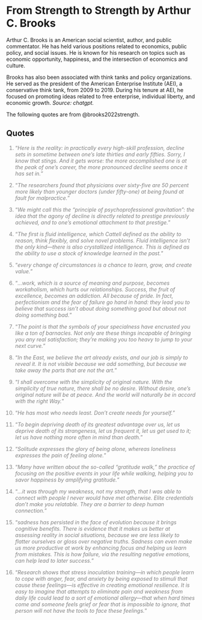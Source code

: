 # From Strength to Strength by Arthur C. Brooks

Arthur C. Brooks is an American social scientist, author, and public commentator. He has held various positions related to economics, public policy, and social issues. He is known for his research on topics such as economic opportunity, happiness, and the intersection of economics and culture.

Brooks has also been associated with think tanks and policy organizations. He served as the president of the American Enterprise Institute (AEI), a conservative think tank, from 2009 to 2019. During his tenure at AEI, he focused on promoting ideas related to free enterprise, individual liberty, and economic growth. *Source: chatgpt.*

The following quotes are from @brooks2022strength.

## Quotes

::: {style="color: gray"}
1.  "*Here is the reality: in practically every high-skill profession, decline sets in sometime between one’s late thirties and early fifties. Sorry, I know that stings. And it gets worse: the more accomplished one is at the peak of one’s career, the more pronounced decline seems once it has set in.*"
:::

::: {style="color: gray"}
2.  "*The researchers found that physicians over sixty-five are 50 percent more likely than younger doctors (under fifty-one) at being found at fault for malpractice.*"
:::

::: {style="color: gray"}
3.  "*We might call this the “principle of psychoprofessional gravitation”: the idea that the agony of decline is directly related to prestige previously achieved, and to one’s emotional attachment to that prestige.*"
:::

::: {style="color: gray"}
4.  "*The first is fluid intelligence, which Cattell defined as the ability to reason, think flexibly, and solve novel problems. Fluid intelligence isn’t the only kind—there is also crystallized intelligence. This is defined as the ability to use a stock of knowledge learned in the past.*"
:::

::: {style="color: gray"}
5.  "*every change of circumstances is a chance to learn, grow, and create value.*"
:::

::: {style="color: gray"}
6.  "*...work, which is a source of meaning and purpose, becomes workaholism, which hurts our relationships. Success, the fruit of excellence, becomes an addiction. All because of pride. In fact, perfectionism and the fear of failure go hand in hand: they lead you to believe that success isn’t about doing something good but about not doing something bad.*"
:::

::: {style="color: gray"}
7.  "*The point is that the symbols of your specialness have encrusted you like a ton of barnacles. Not only are these things incapable of bringing you any real satisfaction; they’re making you too heavy to jump to your next curve.*"
:::

::: {style="color: gray"}
8.  "*In the East, we believe the art already exists, and our job is simply to reveal it. It is not visible because we add something, but because we take away the parts that are not the art.*"
:::

::: {style="color: gray"}
9.  "*I shall overcome with the simplicity of original nature. With the simplicity of true nature, there shall be no desire. Without desire, one’s original nature will be at peace. And the world will naturally be in accord with the right Way.*"
:::

::: {style="color: gray"}
10.  "*He has most who needs least. Don’t create needs for yourself.*"
:::

::: {style="color: gray"}
11.  "*To begin depriving death of its greatest advantage over us, let us deprive death of its strangeness, let us frequent it, let us get used to it; let us have nothing more often in mind than death.*"
:::

::: {style="color: gray"}
12.  "*Solitude expresses the glory of being alone, whereas loneliness expresses the pain of feeling alone.*"
:::

::: {style="color: gray"}
13.  "*Many have written about the so-called “gratitude walk,” the practice of focusing on the positive events in your life while walking, helping you to savor happiness by amplifying gratitude.*"
:::

::: {style="color: gray"}
14.  "*...it was through my weakness, not my strength, that I was able to connect with people I never would have met otherwise. Elite credentials don’t make you relatable. They are a barrier to deep human connection.*"
:::

::: {style="color: gray"}
15.  "*sadness has persisted in the face of evolution because it brings cognitive benefits. There is evidence that it makes us better at assessing reality in social situations, because we are less likely to flatter ourselves or gloss over negative truths. Sadness can even make us more productive at work by enhancing focus and helping us learn from mistakes. This is how failure, via the resulting negative emotions, can help lead to later success.*"
:::

::: {style="color: gray"}
16.  "*Research shows that stress inoculation training—in which people learn to cope with anger, fear, and anxiety by being exposed to stimuli that cause these feelings—is effective in creating emotional resilience. It is easy to imagine that attempts to eliminate pain and weakness from daily life could lead to a sort of emotional allergy—that when hard times come and someone feels grief or fear that is impossible to ignore, that person will not have the tools to face these feelings.*"
:::

